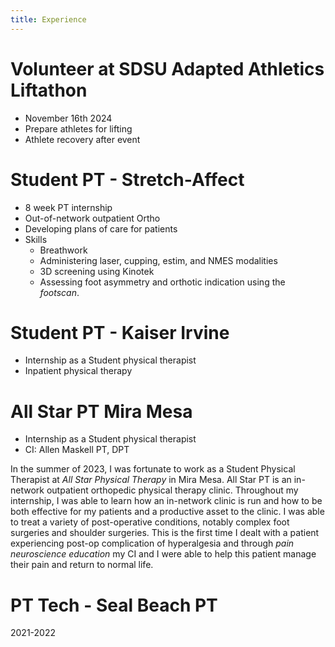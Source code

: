 ```yaml
---
title: Experience
---
```


<!--

# Student PT - B Project

- January - May 2025


-->

# Volunteer at SDSU Adapted Athletics Liftathon

- November 16th 2024
- Prepare athletes for lifting
- Athlete recovery after event

# Student PT - Stretch-Affect

- 8 week PT internship
- Out-of-network outpatient Ortho
- Developing plans of care for patients
- Skills
    - Breathwork
    - Administering laser, cupping, estim, and NMES modalities
    - 3D screening using Kinotek
    - Assessing foot asymmetry and orthotic indication using the *footscan*.

# Student PT - Kaiser Irvine

- Internship as a Student physical therapist
- Inpatient physical therapy


# All Star PT Mira Mesa

- Internship as a Student physical therapist
- CI: Allen Maskell PT, DPT

In the summer of 2023, I was fortunate to work as a Student Physical Therapist at *All Star Physical Therapy* in Mira Mesa.
All Star PT is an in-network outpatient orthopedic physical therapy clinic.
Throughout my internship, I was able to learn how an in-network clinic is run and how to be both effective for my patients and a productive asset to the clinic.
I was able to treat a variety of post-operative conditions, notably complex foot surgeries and shoulder surgeries.
This is the first time I dealt with a patient experiencing post-op complication of hyperalgesia and through *pain neuroscience education* my CI and I were able to help this patient manage their pain and return to normal life.

# PT Tech - Seal Beach PT

2021-2022


